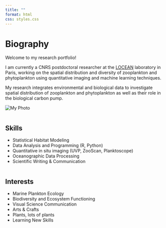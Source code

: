 ```yaml
---
title: ""
format: html
css: styles.css
---
```


:::::::::: content-container
:::::: bio-photo-container
::: bio-column
<h1>Biography</h1>

<p>Welcome to my research portfolio!</p>

<p>I am currently a CNRS postdoctoral researcher at the <a href="https://www.locean.ipsl.fr/" target="_blank">LOCEAN</a> laboratory in Paris, working on the spatial distribution and diversity of zooplankton and phytoplankton using quantitative imaging and machine learning techniques.</p>

<p>My research integrates environmental and biological data to investigate spatial distribution of zooplankton and phytoplankton as well as their role in the biological carbon pump.</p>
:::

:::: photo-column
::: photo
<img src="images/CV_pic.png" alt="My Photo" class="profile-photo"/>
:::
::::
::::::

::::: two-column-container
::: column
<h2>Skills</h2>

<ul>

<li>Statistical Habitat Modeling</li>

<li>Data Analysis and Programming (R, Python)</li>

<li>Quantitative in situ imaging (UVP, ZooScan, Planktoscope)</li>

<li>Oceanographic Data Processing</li>

<li>Scientific Writing & Communication</li>

</ul>
:::

::: column
<h2>Interests</h2>

<ul>

<li>Marine Plankton Ecology</li>

<li>Biodiversity and Ecosystem Functioning</li>

<li>Visual Science Communication</li>

<li>Arts & Crafts</li>

<li>Plants, lots of plants</li>

<li>Learning New Skills</li>

</ul>
:::
:::::
::::::::::
